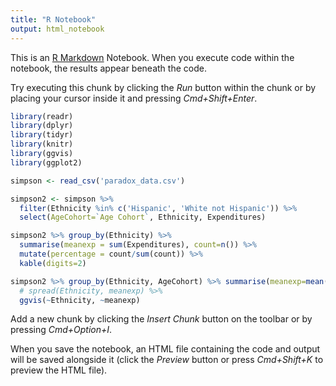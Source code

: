 ```yaml
---
title: "R Notebook"
output: html_notebook
---
```


This is an [R Markdown](http://rmarkdown.rstudio.com) Notebook. When you execute code within the notebook, the results appear beneath the code. 

Try executing this chunk by clicking the *Run* button within the chunk or by placing your cursor inside it and pressing *Cmd+Shift+Enter*. 

```r
library(readr)
library(dplyr)
library(tidyr)
library(knitr)
library(ggvis)
library(ggplot2)
```

```r
simpson <- read_csv('paradox_data.csv')

simpson2 <- simpson %>%
  filter(Ethnicity %in% c('Hispanic', 'White not Hispanic')) %>% 
  select(AgeCohort=`Age Cohort`, Ethnicity, Expenditures)

simpson2 %>% group_by(Ethnicity) %>%
  summarise(meanexp = sum(Expenditures), count=n()) %>% 
  mutate(percentage = count/sum(count)) %>%
  kable(digits=2)

simpson2 %>% group_by(Ethnicity, AgeCohort) %>% summarise(meanexp=mean(Expenditures)) %>%
  # spread(Ethnicity, meanexp) %>% 
  ggvis(~Ethnicity, ~meanexp)
```

Add a new chunk by clicking the *Insert Chunk* button on the toolbar or by pressing *Cmd+Option+I*.

When you save the notebook, an HTML file containing the code and output will be saved alongside it (click the *Preview* button or press *Cmd+Shift+K* to preview the HTML file).
